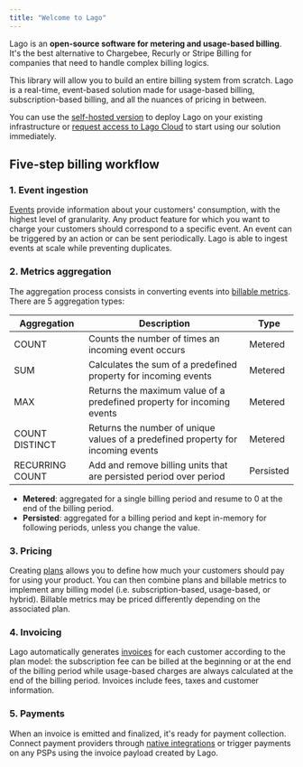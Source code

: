 ```yaml
---
title: "Welcome to Lago"
---
```


Lago is an **open-source software for metering and usage-based billing**. It's
the best alternative to Chargebee, Recurly or Stripe Billing for companies that
need to handle complex billing logics.

This library will allow you to build an entire billing system from scratch. Lago
is a real-time, event-based solution made for usage-based billing,
subscription-based billing, and all the nuances of pricing in between.

You can use the [self-hosted version](/docs/guide/self-hosting/docker) to deploy
Lago on your existing infrastructure or
[request access to Lago Cloud](https://forms.gle/eT7zgqcvq8dgt94g7) to start
using our solution immediately.

## Five-step billing workflow[](#five-step-billing-workflow "Direct link to heading")

### 1\. Event ingestion[](#1-event-ingestion "Direct link to heading")

[Events](/docs/guide/events/ingesting%5Fevents) provide information about your
customers' consumption, with the highest level of granularity. Any product
feature for which you want to charge your customers should correspond to a
specific event. An event can be triggered by an action or can be sent
periodically. Lago is able to ingest events at scale while preventing
duplicates.

### 2\. Metrics aggregation[](#2-metrics-aggregation "Direct link to heading")

The aggregation process consists in converting events into
[billable metrics](/docs/guide/billable-metrics/overview). There are 5
aggregation types:

| Aggregation     | Description                                                                      | Type      |
| --------------- | -------------------------------------------------------------------------------- | --------- |
| COUNT           | Counts the number of times an incoming event occurs                              | Metered   |
| SUM             | Calculates the sum of a predefined property for incoming events                  | Metered   |
| MAX             | Returns the maximum value of a predefined property for incoming events           | Metered   |
| COUNT DISTINCT  | Returns the number of unique values of a predefined property for incoming events | Metered   |
| RECURRING COUNT | Add and remove billing units that are persisted period over period               | Persisted |

- **Metered**: aggregated for a single billing period and resume to 0 at the end
  of the billing period.
- **Persisted**: aggregated for a billing period and kept in-memory for
  following periods, unless you change the value.

### 3\. Pricing[](#3-pricing "Direct link to heading")

Creating [plans](/docs/guide/plans/overview) allows you to define how much your
customers should pay for using your product. You can then combine plans and
billable metrics to implement any billing model (i.e. subscription-based,
usage-based, or hybrid). Billable metrics may be priced differently depending on
the associated plan.

### 4\. Invoicing[](#4-invoicing "Direct link to heading")

Lago automatically generates [invoices](/docs/guide/invoicing/overview) for each
customer according to the plan model: the subscription fee can be billed at the
beginning or at the end of the billing period while usage-based charges are
always calculated at the end of the billing period. Invoices include fees, taxes
and customer information.

### 5\. Payments[](#5-payments "Direct link to heading")

When an invoice is emitted and finalized, it's ready for payment collection.
Connect payment providers through
[native integrations](/docs/guide/payments/overview) or trigger payments on any
PSPs using the invoice payload created by Lago.
